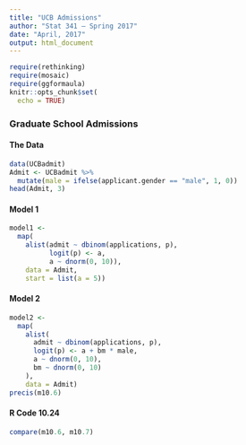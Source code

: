 ```yaml
---
title: "UCB Admissions"
author: "Stat 341 — Spring 2017"
date: "April, 2017"
output: html_document
---
```

  
```r
require(rethinking)
require(mosaic)
require(ggformaula)
knitr::opts_chunk$set(
  echo = TRUE)
```

### Graduate School Admissions

#### The Data

```r
data(UCBadmit)
Admit <- UCBadmit %>% 
  mutate(male = ifelse(applicant.gender == "male", 1, 0))
head(Admit, 3)
```

#### Model 1

```r
model1 <- 
  map(
    alist(admit ~ dbinom(applications, p),
          logit(p) <- a,
          a ~ dnorm(0, 10)),
    data = Admit,
    start = list(a = 5))
```

#### Model 2

```r
model2 <-  
  map(
    alist(
      admit ~ dbinom(applications, p),
      logit(p) <- a + bm * male,
      a ~ dnorm(0, 10),
      bm ~ dnorm(0, 10)
    ),
    data = Admit)
precis(m10.6)
```



#### R Code 10.24

```r
compare(m10.6, m10.7)
```